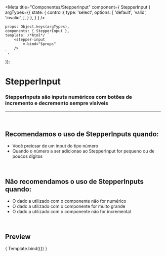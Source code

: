 
<Meta
	title="Componentes/StepperInput"
	component={ StepperInput }
	argTypes={{
		state: {
			control:{
				type: 'select',
				options: [
					'default',
					'valid',
					'invalid',
				],
			}
		},
	}
}
/>

	props: Object.keys(argTypes),
	components: { StepperInput },
	template: /*html*/ `
		<stepper-input
			v-bind="$props" 
		/>
	`,
});

# StepperInput

### StepperInputs são inputs numéricos com botões de incremento e decremento sempre visíveis
---
<br />

## Recomendamos o uso de StepperInputs quando:
- Você preicsar de um input do tipo número
- Quando o número a ser adicionao ao StepperInput for pequeno ou de poucos dígitos

<br />

## Não recomendamos o uso de StepperInputs quando:
- O dado a utilizado com o componente não for numérico
- O dado a utilizado com o componente for muito grande
- O dado a utilizado com o componente não for incremental

<br />

## Preview

<Canvas>
	<Story
		name="StepperInput"
	>
		{ Template.bind({}) }
	</Story>
</Canvas>

<ArgsTable story="StepperInput" />
